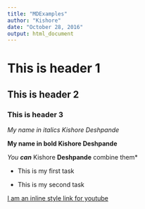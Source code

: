 ```yaml
---
title: "MDExamples"
author: "Kishore"
date: "October 28, 2016"
output: html_document
---
```


 
# This is header 1
## This is header 2
### This is header 3
*My name in italics Kishore Deshpande*

**My name in bold Kishore Deshpande**

*You **can**  *Kishore **Deshpande** combine them*

* This is my first task

* This is my second task

[I am an inline style link for youtube](https://youtube.com)
